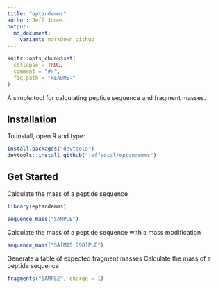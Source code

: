 ```yaml
---
title: "eptandemms"
author: Jeff Jones
output:
  md_document:
    variant: markdown_github
---
```


```r
knitr::opts_chunk$set(
  collapse = TRUE,
  comment = "#>",
  fig.path = "README-"
)
```

A simple tool for calculating peptide sequence and fragment masses.

## Installation

To install, open R and type:

``` r
install.packages("devtools")
devtools::install_github("jeffsocal/eptandemms")
```

## Get Started

Calculate the mass of a peptide sequence
```r
library(eptandemms)

sequence_mass("SAMPLE")
```

Calculate the mass of a peptide sequence with a mass modification
```r
sequence_mass("SA[M15.998]PLE")
```

Generate a table of expected fragment masses
Calculate the mass of a peptide sequence
```r
fragments("SAMPLE", charge = 1)
```
